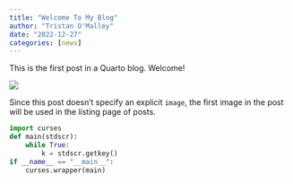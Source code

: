 ```yaml
---
title: "Welcome To My Blog"
author: "Tristan O'Malley"
date: "2022-12-27"
categories: [news]
---
```


This is the first post in a Quarto blog. Welcome!

![](thumbnail.jpg)


Since this post doesn't specify an explicit `image`, the first image in the post will be used in the listing page of posts.

```python
import curses
def main(stdscr):
    while True:
        k = stdscr.getkey()
if __name__ == "__main__":
    curses.wrapper(main)
```
